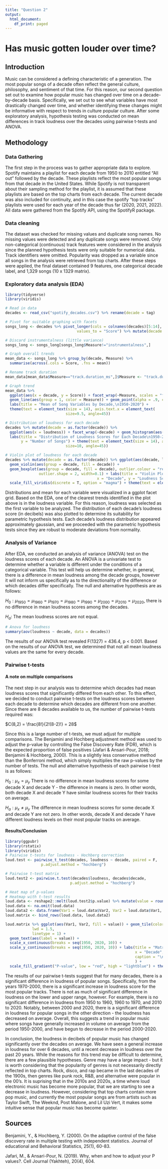 ```yaml
---
title: "Question 2"
output:
  html_document:
    df_print: paged
---
```


# Has music gotten louder over time? 

## Introduction
Music can be considered a defining characteristic of a generation.  The most popular songs of a decade often reflect the general culture, philosophy, and sentiment of that time.  For this reason, our second question set out to examine how popular music has changed over time on a decade-by-decade basis.  Specifically, we set out to see what variables have most drastically changed over time, and whether identifying these changes might be informative with respect to trends in culture popular culture.  After some exploratory analysis, hypothesis testing was conducted on mean differences in track loudness over the decades using pairwise t-tests and ANOVA.

## Methodology 
### Data Gathering
The first step in the process was to gather appropriate data to explore.  Spotify maintains a playlist for each decade from 1950 to 2010 entitled "All out" followed by the decade.  These playlists reflect the most popular songs from that decade in the United States.  While Spotify is not transparent about their sampling method for the playlist, it is assumed that these playlists are based on the top charts from each decade.  The current decade was also included for continuity, and in this case the spotify "top tracks" playlists were used for each year of the decade thus far (2020, 2021, 2022).  All data were gathered from the Spotify API, using the SpotifyR package. 

### Data cleaning
The dataset was checked for missing values and duplicate song names.  No missing values were detected and any duplicate songs were removed.  Only non-categorical (continuous) track features were considered in the analysis since the planned hypothesis tests were only suitable for numerical data.  Track identifiers were omitted.  Popularity was dropped as a variable since all songs in the analysis were retrieved from top charts.  After these steps were applied, the final dataset contained 9 features, one categorical decade label, and 1,329 songs (10 x 1329 matrix). 

### Exploratory data analysis (EDA)
```r
library(tidyverse)
library(viridis)

# Read in data 
decades <- read_csv("spotify_decades.csv") %>% rename(decade = tag)

# Pivot for suitable graphing with facets 
songs_long <- decades %>% pivot_longer(cols = colnames(decades)[5:14], names_to = "Measure", 
                                values_to = "Score") %>% mutate(decade = as.factor(decade))

# Discard instrumentalness (little variance)
songs_long <- songs_long[songs_long$Measure!="instrumentalness",]

# Graph overall trends
mean_data <- songs_long %>% group_by(decade, Measure) %>%
  summarise(across(.cols = Score, .fns = mean))

# Rename track duration 
mean_data[mean_data$Measure=="track.duration_ms",]$Measure <- "track.duration"

# Graph trend
mean_data %>%
  ggplot(aes(x = decade, y = Score)) + facet_wrap(~Measure, scales = "free", nrow = 3) +
  geom_line(aes(group = 1, color = Measure)) + geom_point(alpha = .9, color = "black") + 
  labs(title = "Mean of Song Variables by Decade,\n1950-2020") + 
  theme(text = element_text(size = 14), axis.text.x = element_text( 
                           size=9.5, angle=45))

# Distribution of loudness for each decade
decades %>% mutate(decade = as.factor(decade)) %>% 
  ggplot(aes(x = loudness)) + facet_wrap(~decade) + geom_histogram(aes(fill = decade), color = "black") +
  labs(title = "Distribution of Loudness Scores for Each Decade\n1950-2020", x = "Loudness (dB)", 
       y = "Number of Songs") + theme(text = element_text(size = 14), axis.text.x = element_text( 
                           size=10, angle=45))

# Violin plot of loudness for each decade
decades %>% mutate(decade = as.factor(decade)) %>% ggplot(aes(decade, loudness)) +
  geom_violin(aes(group = decade, fill = decade)) +
  geom_boxplot(aes(group = decade, fill = decade), outlier.colour = "red",
               outlier.shape = 2, width=0.1) + labs(title = "Violin Plot of Loudness for Popular Songs of Each Decade\n1950-2020",
                                         x = "Decade", y = "Loudness Score (dB)") +
  scale_fill_viridis(discrete = T, option = "magma") + theme(text = element_text(size = 14))

```
Distributions and mean for each variable were visualized in a ggplot facet grid.  Based on the EDA, one of the clearest trends identified in the plot above is in the loudness variable.  For this reason, loudness was selected as the first variable to be analyzed.  The distribution of each decade's loudness score (in decibels) was also plotted to determine its suitability for parametric hypothesis tests.  Each decade's loudness distribution appeared approximately gaussian, and we proceeded with the parametric hypothesis tests since they are robust to moderate deviations from normality.

### Analysis of Variance
After EDA, we conducted an analysis of variance (ANOVA) test on the loudness scores of each decade.  An ANOVA is a univariate test to determine whether a variable is different under the conditions of a categorical variable. This test will help us determine whether, in general, there is a difference in mean loudness among the decade groups, however it will not inform us specifically as to the directionality of the difference or which decades differ specifically.  The null and alternative hypothesis are as follows: 
  
$H_0: \mu_{1950} = \mu_{1960} = \mu_{1970} = \mu_{1980} = \mu_{1990} = \mu_{2000} = \mu_{2010} =  \mu_{2020}$, there is no difference in mean loudness scores among the decades.
  
$H_a:$ The mean loudness scores are not equal. 

```r
# Anova for loudness
summary(aov(loudness ~ decade, data = decades))
```
  
The results of our ANOVA test revealed F(1327) = 436.4, p < 0.001.  Based on the results of our ANOVA test, we determined that not all mean loudness values are the same for every decade. 

### Pairwise t-tests
#### A note on multiple comparisons
The next step in our analysis was to determine which decades had mean loudness scores that significantly differed from each other.  To this effect, we decided to conduct pairwise t-tests on the loudness scores between each decade to determine which decades are different from one another.  Since there are 8 decades available to us, the number of pairwise t-tests required was:
  
$C(8,2) = \frac{8!}{2!(8-2)!} = 28$
  
Since this is a large number of t-tests, we must adjust for multiple comparisons.  The Benjamini and Hochberg adjustment method was used to adjust the p-value by controlling the False Discovery Rate (FDR), which is the expected proportion of false positives (Jafari & Ansari-Pour, 2018; Benjamini & Hochberg, 2000).  This is a slightly less conservative method than the Bonferroni method, which simply multiplies the raw p-values by the number of tests. The null and alternative hypothesis of each pairwise t-test is as follows: 
  
$H_0: \mu_x = \mu_y$  There is no difference in mean loudness scores for some decade X and decade Y - the difference in means is zero.  In other words, both decade X and decade Y have similar loudness scores for their tracks on average.
  
$H_a: \mu_x \neq \mu_y$  The difference in mean loudness scores for some decade X and decade Y are not zero.  In other words, decade X and decade Y have different loudness levels on their most popular tracks on average.

#### Results/Conclusion
```r
library(ggpubr)
library(rstatix)
library(viridis)
# Pairwise t-tests for loudness - Hochberg correction
loud.test <- pairwise_t_test(decades, loudness ~ decade, paired = F,
                p.adjust.method = "hochberg")

# Pairwise t-test matrix
loud.test2 <- pairwise.t.test(decades$loudness, decades$decade,
                             p.adjust.method = "hochberg")

# Heat map of p-values
# Heatmap with t-test results
loud.data <- reshape2::melt(loud.test2$p.value) %>% mutate(value = round(value, 3))
loud.data <- na.omit(loud.data)
loud.data2 <- data.frame(Var1 = loud.data$Var2, Var2 = loud.data$Var1, value = loud.data$value)
loud.matrix <- bind_rows(loud.data, loud.data2)

loud.matrix %>% ggplot(aes(Var1, Var2, fill = value)) + geom_tile(color = "white",
            lwd = 1.5,
            linetype = 1) +
  geom_text(aes(label = value)) +
  scale_x_continuous(breaks = seq(1950, 2020, 10)) + 
  scale_y_continuous(breaks = seq(1950, 2020, 10)) + labs(title = "Matrix of P-values for Pairwise t-tests\nfor Loudness Scores",
                                                          x = "Decade", y = "Decade",
                                                          caption = "\nNote: A value of 0 indicates P < .001",
                                                          ) +
  scale_fill_gradient("P-value", low = "red", high = "lightblue") + theme(text = element_text(size = 16))
```

The results of our pairwise t-tests suggest that for many decades, there is a significant difference in loudness of popular songs.  Specifically, from the years 1970-2000, there is a significant increase in loudness score for the most popular tracks.  There is not as much of significant difference in loudness on the lower and upper range, however.  For example, there is no significant difference in loudness from 1950 to 1960, 1960 to 1970, and 2010 to 2020.  Notably, between 2000 and 2020, there is a significant difference in loudness for popular songs in the other direction - the loudness has decreased on average.  Overall, this suggests a trend in popular music where songs have generally increased in volume on average from the period 1950-2000, and have begun to decrease in the period 2000-2020.
  
In conclusion, the loudness in decibels of popular music has changed significantly over the decades on average.  We have seen a general increase in loudness for over 6 decades, until a recent decrease in loudness over the past 20 years.  While the reasons for this trend may be difficult to determine, there are a few plausible hypotheses.  Genre may have a large impact - but it is worth considering that the popularity of genres is not necessarily directly reflected in top charts.  Rock, disco, and rap became in the last decades of the 1900s, then genres like punk rock, R&B, and alternative were popular in the 00's.  It is suprising that in the 2010s and 2020s, a time where loud electronic music has become more popular, that we are starting to see a decrease in loudness.  However, considering that top charts contain more pop music, and currently the most popular songs are from artists such as Taylor Swift, The Weeknd, Post Malone, and Lil Uzi Vert, it makes some intuitive sense that popular music has become quieter.  



## Sources
Benjamini, Y., & Hochberg, Y. (2000). On the adaptive control of the false discovery rate in multiple testing with independent statistics. Journal of educational and Behavioral Statistics, 25(1), 60-83.
  
  
Jafari, M., & Ansari-Pour, N. (2019). Why, when and how to adjust your P values?. Cell Journal (Yakhteh), 20(4), 604.



